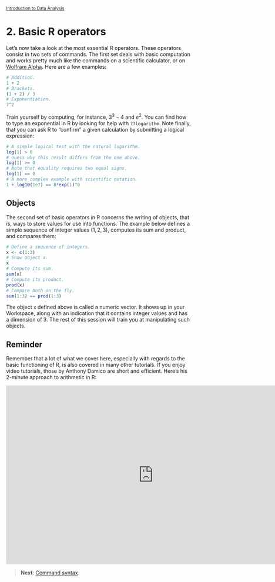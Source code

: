 <style>@import url(style.css);</style>
<small>[Introduction to Data Analysis](index.html)</small>

# 2. Basic R operators

Let's now take a look at the most essential R operators. These operators consist in two sets of commands. The first set deals with basic computation and works pretty much like the commands on a scientific calculator, or on [Wolfram Alpha](https://www.wolframalpha.com/). Here are a few examples:

```r
# Addition.
1 + 2
# Brackets.
(1 + 2) / 3
# Exponentiation.
7^2
```

Train yourself by computing, for instance, $3^3 - 4$ and $e^2$. You can find how to type an exponential in R by looking for help with `??logarithm`. Note finally, that you can ask R to "confirm" a given calculation by submitting a logical expression:

```r
# A simple logical test with the natural logarithm.
log(1) > 0
# Guess why this result differs from the one above.
log(1) >= 0
# Note that equality requires two equal signs.
log(1) == 0
# A more complex example with scientific notation.
1 + log10(1e7) == 8*exp(1)^0
```

## Objects

The second set of basic operators in R concerns the writing of objects, that is, ways to store values for use into functions. The example below defines a simple sequence of integer values $(1, 2, 3)$, computes its sum and product, and compares them:

```r
# Define a sequence of integers.
x <- c(1:3)
# Show object x.
x
# Compute its sum.
sum(x)
# Compute its product.
prod(x)
# Compare both on the fly.
sum(1:3) == prod(1:3)
```

The object `x` defined above is called a numeric vector. It shows up in your Workspace, along with an indication that it contains integer values and has a dimension of 3. The rest of this session will train you at manipulating such objects.

## Reminder

Remember that a lot of what we cover here, especially with regards to the basic functioning of R, is also covered in many other tutorials. If you enjoy video tutorials, those by Anthony Damico are short and efficient. Here's his 2-minute approach to arithmetic in R:

<iframe src="http://www.screenr.com/embed/hyT8" width="800" height="487" frameborder="0"></iframe>

> __Next__: [Command syntax](21_syntax.html).
